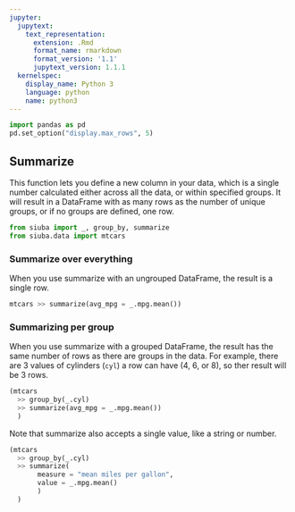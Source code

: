 ```yaml
---
jupyter:
  jupytext:
    text_representation:
      extension: .Rmd
      format_name: rmarkdown
      format_version: '1.1'
      jupytext_version: 1.1.1
  kernelspec:
    display_name: Python 3
    language: python
    name: python3
---
```


```python
import pandas as pd
pd.set_option("display.max_rows", 5)
```

## Summarize

This function lets you define a new column in your data, which is a single number calculated either across all the data, or within specified groups. It will result in a DataFrame with as many rows as the number of unique groups, or if no groups are defined, one row.

```python
from siuba import _, group_by, summarize
from siuba.data import mtcars
```

### Summarize over everything

When you use summarize with an ungrouped DataFrame, the result is a single row.

```python
mtcars >> summarize(avg_mpg = _.mpg.mean())
```

### Summarizing per group

When you use summarize with a grouped DataFrame, the result has the same number of rows as there are groups in the data. For example, there are 3 values of cylinders (`cyl`) a row can have (4, 6, or 8), so ther result will be 3 rows.

```python
(mtcars
  >> group_by(_.cyl)
  >> summarize(avg_mpg = _.mpg.mean())
  )
```

Note that summarize also accepts a single value, like a string or number.

```python
(mtcars
  >> group_by(_.cyl)
  >> summarize(
       measure = "mean miles per gallon",
       value = _.mpg.mean()
       )
  )
```
